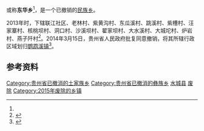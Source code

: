 {{中国乡级行政区|52/06/24/202/000}}
'''{{PAGENAMEBASE}}'''或称'''东华乡'''<ref name="a1"/>，是{{PRC admin/fullname|52/06/24}}一个已撤销的[[民族乡|民族乡]]。

2013年时，下辖联江社区、老林村、紫黄沟村、东瓜溪村、跳溪村、紫槽村、汪家寨村、核桃坝村、洞口村、沙溪坝村、翟家坝村、大水溪村、大城坨村、炉岩村、燕子阡村<ref name="a1">{{Cite web |url=http://www.stats.gov.cn/tjsj/tjbz/tjyqhdmhcxhfdm/2013/52/06/24/520624202.html |title=发箐苗族彝族乡 |accessdate=2018-11-18 |author= |date= |work= |publisher=国家统计局网站 |language=Zh-hans |archive-date=2019-02-19 |archive-url=https://web.archive.org/web/20190219152056/http://www.stats.gov.cn/tjsj/tjbz/tjyqhdmhcxhfdm/2013/52/06/24/520624202.html |dead-url=no }}</ref>。2014年3月15日，贵州省人民政府批复同意撤销{{PAGENAMEBASE}}，将其所辖行政区域划归[[鹦鹉溪镇|鹦鹉溪镇]]<ref>{{Cite web |url=http://www.gzgov.gov.cn/xxgk/zfxxgkpt/szfxxgkml/ztfl/mzfpjz/201701/t20170106_684593.html |title=省人民政府关于同意撤销思南县东华土家族苗族乡鹦鹉溪镇设置新的鹦鹉溪镇的批复（黔府函〔2014〕56号） |accessdate=2017-09-05 |archive-date=2017-09-06 |archive-url=https://web.archive.org/web/20170906041034/http://www.gzgov.gov.cn/xxgk/zfxxgkpt/szfxxgkml/ztfl/mzfpjz/201701/t20170106_684593.html |dead-url=no }}</ref>。

== 参考资料 ==

{{reflist}}

{{贵州行政区划小作品}}
[[Category:贵州省已撤消的土家族乡|Category:贵州省已撤消的土家族乡]]
[[Category:贵州省已撤消的彝族乡|Category:贵州省已撤消的彝族乡]]
[[Category:铜仁市已撤消的乡镇|水城县]]
[[Category:思南县行政区划|废除]]
[[Category:2015年废除的乡镇|Category:2015年废除的乡镇]]